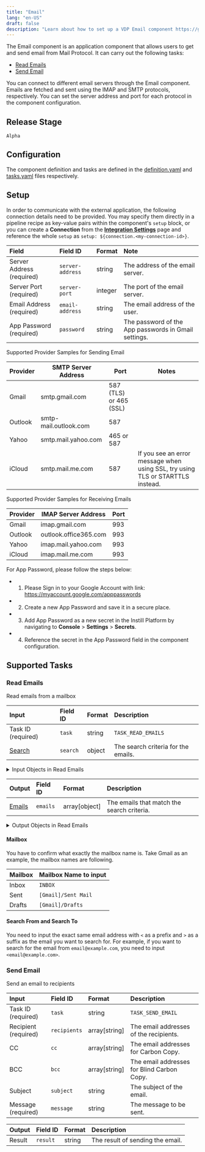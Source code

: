 ```yaml
---
title: "Email"
lang: "en-US"
draft: false
description: "Learn about how to set up a VDP Email component https://github.com/instill-ai/instill-core"
---
```


The Email component is an application component that allows users to get and send email from Mail Protocol.
It can carry out the following tasks:
- [Read Emails](#read-emails)
- [Send Email](#send-email)

You can connect to different email servers through the Email component.
Emails are fetched and sent using the IMAP and SMTP protocols, respectively. You can set the server address and port for each protocol in the component configuration.


## Release Stage

`Alpha`



## Configuration

The component definition and tasks are defined in the [definition.yaml](https://github.com/instill-ai/pipeline-backend/blob/main/pkg/component/application/email/v0/config/definition.yaml) and [tasks.yaml](https://github.com/instill-ai/pipeline-backend/blob/main/pkg/component/application/email/v0/config/tasks.yaml) files respectively.




## Setup


In order to communicate with the
external application, the following connection details need to be
provided. You may specify them directly in a pipeline recipe as key-value pairs
within the component's `setup` block, or you can create a **Connection** from
the [**Integration Settings**](https://www.instill.tech/docs/vdp/integration)
page and reference the whole `setup` as `setup:
${connection.<my-connection-id>}`.

<div class="markdown-col-no-wrap" data-col-1 data-col-2>

| Field | Field ID | Format | Note |
| :--- | :--- | :--- | :--- |
| Server Address (required) | `server-address` | string | The address of the email server.  |
| Server Port (required) | `server-port` | integer | The port of the email server.  |
| Email Address (required) | `email-address` | string | The email address of the user.  |
| App Password (required) | `password` | string | The password of the App passwords in Gmail settings.  |

</div>

Supported Provider Samples for Sending Email

| Provider | SMTP Server Address | Port | Notes |
| --- | --- | --- | --- |
| Gmail | smtp.gmail.com | 587 (TLS) or 465 (SSL) ||
| Outlook | smtp-mail.outlook.com | 587 ||
| Yahoo | smtp.mail.yahoo.com | 465 or 587 ||
| iCloud | smtp.mail.me.com | 587 | If you see an error message when using SSL, try using TLS or STARTTLS instead. |


Supported Provider Samples for Receiving Emails

| Provider | IMAP Server Address | Port |
| --- | --- | --- |
| Gmail | imap.gmail.com | 993 |
| Outlook | outlook.office365.com | 993 |
| Yahoo | imap.mail.yahoo.com | 993 |
| iCloud | imap.mail.me.com | 993 |


For App Password, please follow the steps below:
 - 1. Please Sign in to your Google Account with link: https://myaccount.google.com/apppasswords
 - 2. Create a new App Password and save it in a secure place.
 - 3. Add App Password as a new secret in the Instill Platform by navigating to **Console** > **Settings** > **Secrets**.
 - 4. Reference the secret in the App Password field in the component configuration.




## Supported Tasks

### Read Emails

Read emails from a mailbox

<div class="markdown-col-no-wrap" data-col-1 data-col-2>

| Input | Field ID | Format | Description |
| :--- | :--- | :--- | :--- |
| Task ID (required) | `task` | string | `TASK_READ_EMAILS` |
| [Search](#read-emails-search) | `search` | object | The search criteria for the emails. |
</div>


<details>
<summary> Input Objects in Read Emails</summary>

<h4 id="read-emails-search">Search</h4>

The search criteria for the emails.

<div class="markdown-col-no-wrap" data-col-1 data-col-2>

| Field | Field ID | Format | Note |
| :--- | :--- | :--- | :--- |
| Search Date | `date` | string | Search for emails with the date the email was sent.  |
| Limit | `limit` | integer | The maximum number of emails to search for.  |
| Mailbox | `mailbox` | string | The mailbox to search for emails.  |
| Search Message | `search-email-message` | string | Search for emails with a specific message.  |
| Search From | `search-from` | string | Search for emails from a specific email address.  |
| Search Subject | `search-subject` | string | Search for emails with a specific subject.  |
| Search To | `search-to` | string | Search for emails to a specific email address.  |
</div>
</details>



<div class="markdown-col-no-wrap" data-col-1 data-col-2>

| Output | Field ID | Format | Description |
| :--- | :--- | :--- | :--- |
| [Emails](#read-emails-emails) | `emails` | array[object] | The emails that match the search criteria. |
</div>

<details>
<summary> Output Objects in Read Emails</summary>

<h4 id="read-emails-emails">Emails</h4>

<div class="markdown-col-no-wrap" data-col-1 data-col-2>

| Field | Field ID | Format | Note |
| :--- | :--- | :--- | :--- |
| Date | `date` | string | The date the email was sent. |
| From | `from` | string | The email address of the sender. |
| Message | `message` | string | The message of the email. |
| Subject | `subject` | string | The subject of the email. |
| To | `to` | array | The email addresses of the recipient. |
</div>
</details>

#### Mailbox

You have to confirm what exactly the mailbox name is.
Take Gmail as an example, the mailbox names are following.

| Mailbox | Mailbox Name to input |
| :--- | :--- |
| Inbox | `INBOX` |
| Sent | `[Gmail]/Sent Mail` |
| Drafts | `[Gmail]/Drafts` |


#### Search From and Search To
You need to input the exact same email address with `<` as a prefix and `>` as a suffix as the email you want to search for.
For example, if you want to search for the email from `email@example.com`, you need to input `<email@example.com>`.

### Send Email

Send an email to recipients

<div class="markdown-col-no-wrap" data-col-1 data-col-2>

| Input | Field ID | Format | Description |
| :--- | :--- | :--- | :--- |
| Task ID (required) | `task` | string | `TASK_SEND_EMAIL` |
| Recipient (required) | `recipients` | array[string] | The email addresses of the recipients. |
| CC | `cc` | array[string] | The email addresses for Carbon Copy. |
| BCC | `bcc` | array[string] | The email addresses for Blind Carbon Copy. |
| Subject | `subject` | string | The subject of the email. |
| Message (required) | `message` | string | The message to be sent. |
</div>






<div class="markdown-col-no-wrap" data-col-1 data-col-2>

| Output | Field ID | Format | Description |
| :--- | :--- | :--- | :--- |
| Result | `result` | string | The result of sending the email. |
</div>




